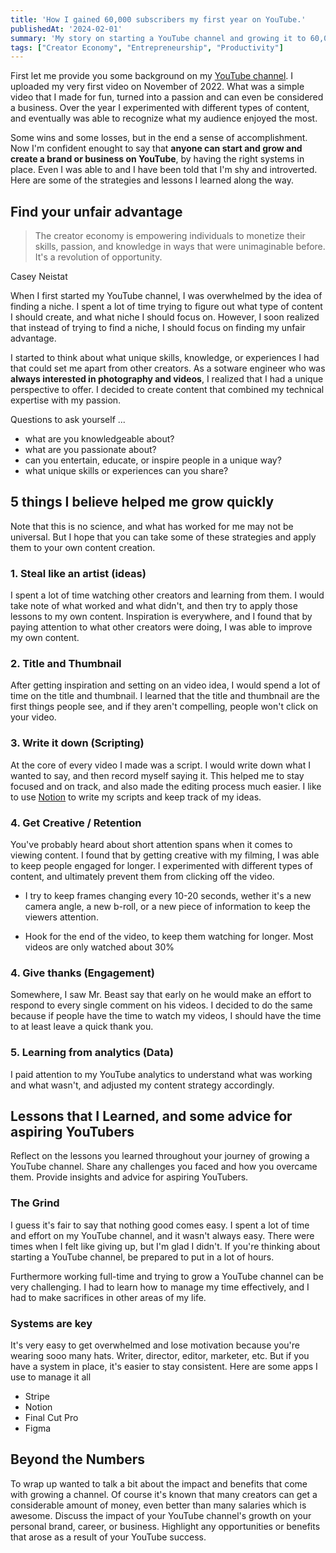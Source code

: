 ```yaml
---
title: 'How I gained 60,000 subscribers my first year on YouTube.'
publishedAt: '2024-02-01'
summary: 'My story on starting a YouTube channel and growing it to 60,000 subscribers in one year. I share some strategies and lessons I learned along the way.'
tags: ["Creator Economy", "Entrepreneurship", "Productivity"]
---
```


First let me provide you some background on my [YouTube channel](https:/youtube.com/@brianruizy). I uploaded my very first video on November of 2022. What was a simple video that I made for fun, turned into a passion and can even be considered a business. Over the year I experimented with different types of content, and eventually was able to recognize what my audience enjoyed the most.

Some wins and some losses, but in the end a sense of accomplishment. Now I'm confident enought to say that **anyone can start and grow and create a brand or business on YouTube**, by having the right systems in place. Even I was able to and I have been told that I'm shy and introverted. Here are some of the strategies and lessons I learned along the way.

<LinkPreview
  imageUrl="https://i.ytimg.com/an_webp/ssX0B6sg_BQ/mqdefault_6s.webp?du=3000&sqp=CNTNla4G&rs=AOn4CLAjf1oJ6kNM6RrN8OqqsfkMTUUXdQ"
  title="Day In the Life of a Software Engineer"
  description="Example of a video that I made that has over 1,000,000 views."
  link="https://www.youtube.com/watch?v=Q9Qu-ddjDEE"
/>

## Find your unfair advantage

>The creator economy is empowering individuals to monetize their skills, passion, and knowledge in ways that were unimaginable before. It's a revolution of opportunity.

<figcaption>Casey Neistat</figcaption>

When I first started my YouTube channel, I was overwhelmed by the idea of finding a niche. I spent a lot of time trying to figure out what type of content I should create, and what niche I should focus on. However, I soon realized that instead of trying to find a niche, I should focus on finding my unfair advantage.

I started to think about what unique skills, knowledge, or experiences I had that could set me apart from other creators. As a sotware engineer who was **always interested in photography and videos**, I realized that I had a unique perspective to offer. I decided to create content that combined my technical expertise with my passion.

Questions to ask yourself ...

- what are you knowledgeable about?
- what are you passionate about?
- can you entertain, educate, or inspire people in a unique way?
- what unique skills or experiences can you share?

## 5 things I believe helped me grow quickly

<Alert>Note that this is no science, and what has worked for me may not be universal. But I hope that you can take some of these strategies and apply them to your own content creation.</Alert>

### 1. Steal like an artist (ideas)

I spent a lot of time watching other creators and learning from them. I would take note of what worked and what didn't, and then try to apply those lessons to my own content. Inspiration is everywhere, and I found that by paying attention to what other creators were doing, I was able to improve my own content.

### 2. Title and Thumbnail

After getting inspiration and setting on an video idea, I would spend a lot of time on the title and thumbnail. I learned that the title and thumbnail are the first things people see, and if they aren't compelling, people won't click on your video.

### 3. Write it down (Scripting)

At the core of every video I made was a script. I would write down what I wanted to say, and then record myself saying it. This helped me to stay focused and on track, and also made the editing process much easier. I like to use [Notion](https://ntn.so/BrianRuiz2 ) to write my scripts and keep track of my ideas.

### 4. Get Creative / Retention

You've probably heard about short attention spans when it comes to viewing content. I found that by getting creative with my filming, I was able to keep people engaged for longer. I experimented with different types of content, and ultimately prevent them from clicking off the video.

- I try to keep frames changing every 10-20 seconds, wether it's a new camera angle, a new b-roll, or a new piece of information to keep the viewers attention.

- Hook for the end of the video, to keep them watching for longer. Most videos are only watched about 30% 

### 4. Give thanks (Engagement)

Somewhere, I saw Mr. Beast say that early on he would make an effort to respond to every single comment on his videos. I decided to do the same because if people have the time to watch my videos, I should have the time to at least leave a quick thank you.

### 5. Learning from analytics (Data)

I paid attention to my YouTube analytics to understand what was working and what wasn't, and adjusted my content strategy accordingly.

## Lessons that I Learned, and some advice for aspiring YouTubers

Reflect on the lessons you learned throughout your journey of growing a YouTube channel.
Share any challenges you faced and how you overcame them.
Provide insights and advice for aspiring YouTubers.

### The Grind

I guess it's fair to say that nothing good comes easy. I spent a lot of time and effort on my YouTube channel, and it wasn't always easy. There were times when I felt like giving up, but I'm glad I didn't. If you're thinking about starting a YouTube channel, be prepared to put in a lot of hours.

Furthermore working full-time and trying to grow a YouTube channel can be very challenging. I had to learn how to manage my time effectively, and I had to make sacrifices in other areas of my life.

### Systems are key

It's very easy to get overwhelmed and lose motivation because you're wearing sooo many hats. Writer, director, editor, marketer, etc. But if you have a system in place, it's easier to stay consistent. Here are some apps I use to manage it all

- Stripe
- Notion
- Final Cut Pro
- Figma

## Beyond the Numbers

To wrap up wanted to talk a bit about the impact and benefits that come with growing a channel. Of course it's known that many creators can get a considerable amount of money, even better than many salaries which is awesome.  Discuss the impact of your YouTube channel's growth on your personal brand, career, or business.
Highlight any opportunities or benefits that arose as a result of your YouTube success.
